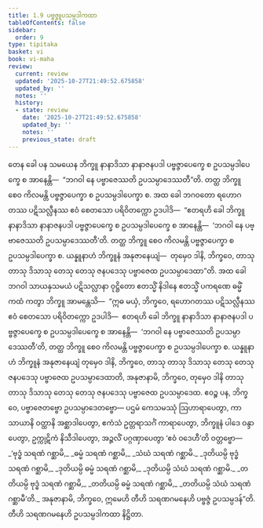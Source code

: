 ```yaml
---
title: 1.9 ပဗ္ဗဇ္ဇူပသမ္ပဒါကထာ
tableOfContents: false
sidebar:
  order: 9
type: tipitaka
basket: vi
book: vi-maha
review:
  current: review
  updated: '2025-10-27T21:49:52.675858'
  updated_by: ''
  notes: ''
  history:
  - state: review
    date: '2025-10-27T21:49:52.675858'
    updated_by: ''
    notes: ''
    previous_state: draft
---
```



<ReviewStatus review={frontmatter.review} showDetails={true} />

<HypothesisAnnotation frontmatter={frontmatter} />

<DynamicBreadcrumb />

<Division number="34" book="vi-maha" e="ch" v="3" p="28">

<Paragraph number="139" book="vi-maha">
တေန ခေါ ပန သမယေန ဘိက္ခူ နာနာဒိသာ နာနာဇနပဒါ ပဗ္ဗဇ္ဇာပေက္ခေ စ ဥပသမ္ပဒါပေက္ခေ စ အာနေန္တိ—  “ဘဂဝါ နေ ပဗ္ဗာဇေဿတိ ဥပသမ္ပာဒေဿတီ”တိ. တတ္ထ ဘိက္ခူ စေဝ ကိလမန္တိ ပဗ္ဗဇ္ဇာပေက္ခာ စ ဥပသမ္ပဒါပေက္ခာ စ. အထ ခေါ ဘဂဝတော ရဟောဂတဿ ပဋိသလ္လီနဿ ဧဝံ စေတသော ပရိဝိတက္ကော ဥဒပါဒိ—  “ဧတရဟိ ခေါ ဘိက္ခူ နာနာဒိသာ နာနာဇနပဒါ ပဗ္ဗဇ္ဇာပေက္ခေ စ ဥပသမ္ပဒါပေက္ခေ စ အာနေန္တိ—  ‘ဘဂဝါ နေ ပဗ္ဗာဇေဿတိ ဥပသမ္ပာဒေဿတီ’တိ. တတ္ထ ဘိက္ခူ စေဝ ကိလမန္တိ ပဗ္ဗဇ္ဇာပေက္ခာ စ ဥပသမ္ပဒါပေက္ခာ စ. ယန္နူနာဟံ ဘိက္ခူနံ အနုဇာနေယျံ—  တုမှေဝ ဒါနိ, ဘိက္ခဝေ, တာသု တာသု ဒိသာသု တေသု တေသု ဇနပဒေသု ပဗ္ဗာဇေထ ဥပသမ္ပာဒေထာ”တိ.
</Paragraph>

<Paragraph number="140" book="vi-maha">
အထ ခေါ ဘဂဝါ သာယနှသမယံ ပဋိသလ္လာနာ ဝုဋ္ဌိတော ဧတသ္မိံ နိဒါနေ ဧတသ္မိံ ပကရဏေ ဓမ္မိံ ကထံ ကတွာ ဘိက္ခူ အာမန္တေသိ—  “ဣဓ မယှံ, ဘိက္ခဝေ, ရဟောဂတဿ ပဋိသလ္လီနဿ ဧဝံ စေတသော ပရိဝိတက္ကော ဥဒပါဒိ—  ဧတရဟိ ခေါ ဘိက္ခူ နာနာဒိသာ နာနာဇနပဒါ ပဗ္ဗဇ္ဇာပေက္ခေ စ ဥပသမ္ပဒါပေက္ခေ စ အာနေန္တိ—  ‘ဘဂဝါ နေ ပဗ္ဗာဇေဿတိ ဥပသမ္ပာဒေဿတီ’တိ, တတ္ထ ဘိက္ခူ စေဝ ကိလမန္တိ ပဗ္ဗဇ္ဇာပေက္ခာ စ ဥပသမ္ပဒါပေက္ခာ စ. ယန္နူနာဟံ ဘိက္ခူနံ အနုဇာနေယျံ တုမှေဝ ဒါနိ, ဘိက္ခဝေ, တာသု တာသု ဒိသာသု တေသု တေသု ဇနပဒေသု ပဗ္ဗာဇေထ ဥပသမ္ပာဒေထာတိ, အနုဇာနာမိ, ဘိက္ခဝေ, တုမှေဝ ဒါနိ တာသု တာသု ဒိသာသု တေသု တေသု ဇနပဒေသု ပဗ္ဗာဇေထ ဥပသမ္ပာဒေထ. ဧဝဉ္စ ပန, ဘိက္ခဝေ, ပဗ္ဗာဇေတဗ္ဗော ဥပသမ္ပာဒေတဗ္ဗော—
</Paragraph>

<Paragraph number="141" book="vi-maha">
ပဌမံ ကေသမဿုံ ဩဟာရာပေတွာ, ကာသာယာနိ ဝတ္ထာနိ အစ္ဆာဒါပေတွာ, ဧကံသံ ဥတ္တရာသင်္ဂံ ကာရာပေတွာ, ဘိက္ခူနံ ပါဒေ ဝန္ဒာပေတွာ, ဥက္ကုဋိကံ နိသီဒါပေတွာ, အဉ္ဇလိံ ပဂ္ဂဏှာပေတွာ ‘ဧဝံ ဝဒေဟီ’တိ ဝတ္တဗ္ဗော—
</Paragraph>

<Paragraph number="142" type="verses" book="vi-maha">
_‘ဗုဒ္ဓံ သရဏံ ဂစ္ဆာမိ,_  
_ဓမ္မံ သရဏံ ဂစ္ဆာမိ,_  
_သံဃံ သရဏံ ဂစ္ဆာမိ._  

</Paragraph>

<Paragraph number="143" type="verses" book="vi-maha">
_ဒုတိယမ္ပိ ဗုဒ္ဓံ သရဏံ ဂစ္ဆာမိ,_  
_ဒုတိယမ္ပိ ဓမ္မံ သရဏံ ဂစ္ဆာမိ,_  
_ဒုတိယမ္ပိ သံဃံ သရဏံ ဂစ္ဆာမိ._  

</Paragraph>

<Paragraph number="144" type="verses" book="vi-maha">
_တတိယမ္ပိ ဗုဒ္ဓံ သရဏံ ဂစ္ဆာမိ,_  
_တတိယမ္ပိ ဓမ္မံ သရဏံ ဂစ္ဆာမိ,_  
_တတိယမ္ပိ သံဃံ သရဏံ ဂစ္ဆာမီ’တိ._  

</Paragraph>

<Paragraph number="145" book="vi-maha">
အနုဇာနာမိ, ဘိက္ခဝေ, ဣမေဟိ တီဟိ သရဏဂမနေဟိ ပဗ္ဗဇ္ဇံ ဥပသမ္ပဒန်”တိ.

</Paragraph>
</Division>

<Paragraph number="146" type="center" book="vi-maha">
တီဟိ သရဏဂမနေဟိ ဥပသမ္ပဒါကထာ နိဋ္ဌိတာ.
</Paragraph>